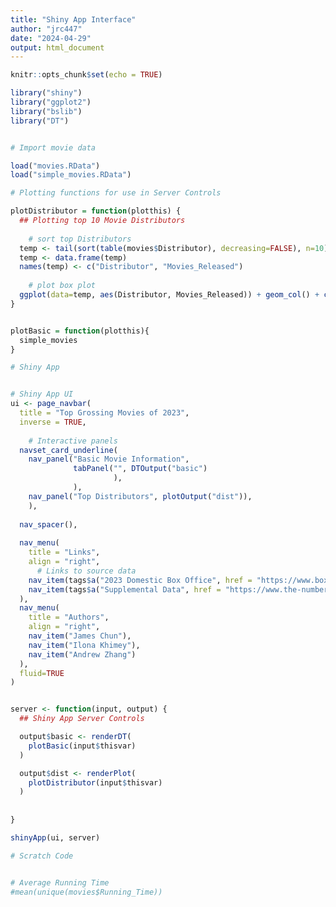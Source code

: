 ```yaml
---
title: "Shiny App Interface"
author: "jrc447"
date: "2024-04-29"
output: html_document
---
```


```r
knitr::opts_chunk$set(echo = TRUE)
```

```r
library("shiny")
library("ggplot2")
library("bslib")
library("DT")


# Import movie data

load("movies.RData")
load("simple_movies.RData")
```


```r
# Plotting functions for use in Server Controls

plotDistributor = function(plotthis) {
  ## Plotting top 10 Movie Distributors
  
    # sort top Distributors
  temp <- tail(sort(table(movies$Distributor), decreasing=FALSE), n=10)
  temp <- data.frame(temp)
  names(temp) <- c("Distributor", "Movies_Released")
  
    # plot box plot
  ggplot(data=temp, aes(Distributor, Movies_Released)) + geom_col() + coord_flip()
}


plotBasic = function(plotthis){
  simple_movies
}


```


```r
# Shiny App 


# Shiny App UI
ui <- page_navbar(
  title = "Top Grossing Movies of 2023",
  inverse = TRUE,
  
    # Interactive panels 
  navset_card_underline(
    nav_panel("Basic Movie Information", 
              tabPanel("", DTOutput("basic")
                       ),
              ),
    nav_panel("Top Distributors", plotOutput("dist")),
    ),
  
  nav_spacer(),
  
  nav_menu(
    title = "Links",
    align = "right",
      # Links to source data
    nav_item(tags$a("2023 Domestic Box Office", href = "https://www.boxofficemojo.com/year/2023/?ref_=bo_yl_table_2")),
    nav_item(tags$a("Supplemental Data", href = "https://www.the-numbers.com/market/2023/top-grossing-movies"))
  ),
  nav_menu(
    title = "Authors",
    align = "right",
    nav_item("James Chun"),
    nav_item("Ilona Khimey"), 
    nav_item("Andrew Zhang")
  ),
  fluid=TRUE
)


server <- function(input, output) {
  ## Shiny App Server Controls

  output$basic <- renderDT(
    plotBasic(input$thisvar)
  )

  output$dist <- renderPlot(
    plotDistributor(input$thisvar)
  )
  
  
}

shinyApp(ui, server)


```



```r
# Scratch Code


# Average Running Time
#mean(unique(movies$Running_Time))

```










